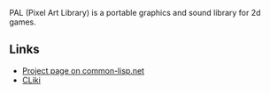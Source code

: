 PAL (Pixel Art Library) is a portable graphics and sound library for 2d games.

== Links == 

* [http://common-lisp.net/project/pal/ Project page on common-lisp.net]
* [http://www.cliki.net/PAL CLiki]